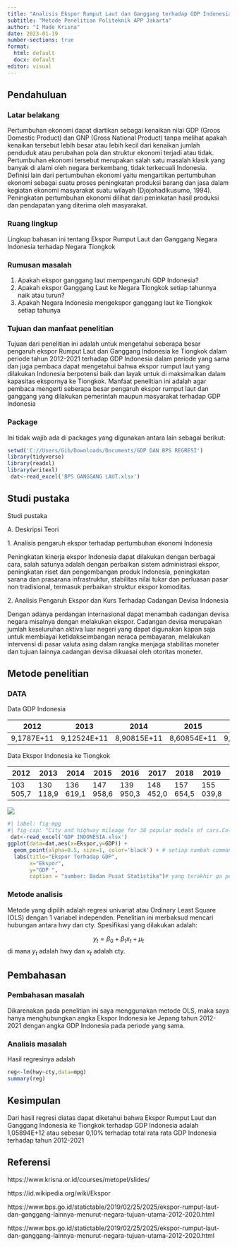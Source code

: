 ---
title: "Analisis Ekspor Rumput Laut dan Ganggang terhadap GDP Indonesia"
subtitle: "Metode Penelitian Politeknik APP Jakarta"
author: "I Made Krisna"
date: 2023-01-19
number-sections: true
format:
  html: default
  docx: default
editor: visual
---

## Pendahuluan

### Latar belakang

Pertumbuhan ekonomi dapat diartikan sebagai kenaikan nilai GDP (Groos Domestic Product) dan GNP (Gross National Product) tanpa melihat apakah kenaikan tersebut lebih besar atau lebih kecil dari kenaikan jumlah penduduk atau perubahan pola dan struktur ekonomi terjadi atau tidak. Pertumbuhan ekonomi tersebut merupakan salah satu masalah klasik yang banyak di alami oleh negara berkembang, tidak terkecuali Indonesia. Definisi lain dari pertumbuhan ekonomi yaitu mengartikan pertumbuhan ekonomi sebagai suatu proses peningkatan produksi barang dan jasa dalam kegiatan ekonomi masyarakat suatu wilayah (Djojohadikusumo, 1994). Peningkatan pertumbuhan ekonomi dilihat dari peninkatan hasil produksi dan pendapatan yang diterima oleh masyarakat.

### Ruang lingkup

Lingkup bahasan ini tentang Ekspor Rumput Laut dan Ganggang Negara Indonesia terhadap Negara Tiongkok

### Rumusan masalah

1.  Apakah ekspor ganggang laut mempengaruhi GDP Indonesia?
2.  Apakah ekspor Ganggang Laut ke Negara Tiongkok setiap tahunnya naik atau turun?
3.  Apakah Negara Indonesia mengekspor ganggang laut ke Tiongkok setiap tahunya

### Tujuan dan manfaat penelitian

Tujuan dari penelitian ini adalah untuk mengetahui seberapa besar pengaruh ekspor Rumput Laut dan Ganggang Indonesia ke Tiongkok dalam periode tahun 2012-2021 terhadap GDP Indonesia dalam periode yang sama dan juga pembaca dapat mengetahui bahwa ekspor rumput laut yang dilakukan Indonesia berpotensi baik dan layak untuk di maksimalkan dalam kapasitas ekspornya ke Tiongkok. Manfaat penelitian ini adalah agar pembaca mengerti seberapa besar pengaruh ekspor rumput laut dan ganggang yang dilakukan pemerintah maupun masyarakat terhadap GDP Indonesia

### Package

Ini tidak wajib ada di packages yang digunakan antara lain sebagai berikut:

```{r}
setwd('C://Users/Gib/Downloads/Documents/GDP DAN BPS REGRESI')
library(tidyverse)
library(readxl)
library(writexl)
 dat<-read_excel('BPS GANGGANG LAUT.xlsx')

```

## Studi pustaka

Studi pustaka

A. Deskripsi Teori

1\. Analisis pengaruh ekspor terhadap pertumbuhan ekonomi Indonesia

Peningkatan kinerja ekspor Indonesia dapat dilakukan dengan berbagai cara, salah satunya adalah dengan perbaikan sistem administrasi ekspor, peningkatan riset dan pengembangan produk Indonesia, peningkatan sarana dan prasarana infrastruktur, stabilitas nilai tukar dan perluasan pasar non tradisional, termasuk perbaikan struktur ekspor komoditas.

2\. Analisis Pengaruh Ekspor dan Kurs Terhadap Cadangan Devisa Indonesia

Dengan adanya perdangan internasional dapat menambah cadangan devisa negara misalnya dengan melakukan ekspor. Cadangan devisa merupakan jumlah keseluruhan aktiva luar negeri yang dapat digunakan kapan saja untuk membiayai ketidakseimbangan neraca pembayaran, melakukan intervensi di pasar valuta asing dalam rangka menjaga stabilitas moneter dan tujuan lainnya.cadangan devisa dikuasai oleh otoritas moneter.

## Metode penelitian

### DATA

Data GDP Indonesia

| 2012       | 2013        | 2014        | 2015        | 2016        | 2017        | 2018       | 2019       | 2020        | 2021        |
|--------|--------|--------|--------|--------|--------|--------|--------|--------|--------|
| 9,1787E+11 | 9,12524E+11 | 8,90815E+11 | 8,60854E+11 | 9,31877E+11 | 1,01562E+12 | 1,0423E+12 | 1,1191E+12 | 1,05869E+12 | 1,18609E+12 |

Data Ekspor Indonesia ke Tiongkok

| 2012      | 2013      | 2014      | 2015      | 2016      | 2017      | 2018      | 2019      | 2020      | 2021      |
|--------|--------|--------|--------|--------|--------|--------|--------|--------|--------|
| 103 505,7 | 130 118,9 | 136 619,1 | 147 958,6 | 139 950,3 | 148 452,0 | 157 654,5 | 155 039,8 | 148 306,9 | 175 563,3 |

![](images/poltekapp.jpg)

```{r}
#| label: fig-mpg
#| fig-cap: "City and highway mileage for 38 popular models of cars.Color by number of cylinders"
 dat<-read_excel('GDP INDONESIA.xlsx')
ggplot(data=dat,aes(x=Ekspor,y=GDP)) +
  geom_point(alpha=0.5, size=1, color='black') + # setiap nambah command, selalu kasih tanda +
  labs(title="Ekspor Terhadap GDP",
       x="Ekspor",
       y="GDP ",
       caption = "sumber: Badan Pusat Statistika")# yang terakhir ga perlu +
```

### Metode analisis

Metode yang dipilih adalah regresi univariat atau Ordinary Least Square (OLS) dengan 1 variabel independen. Penelitian ini merbaksud mencari hubungan antara hwy dan cty. Spesifikasi yang dilakukan adalah:

$$
y_{t}=\beta_0 + \beta_1 x_t+\mu_t
$$ di mana $y_t$ adalah hwy dan $x_t$ adalah cty.

## Pembahasan

### Pembahasan masalah

Dikarenakan pada penelitian ini saya menggunakan metode OLS, maka saya hanya menghubungkan angka Ekspor Indonesia ke Jepang tahun 2012-2021 dengan angka GDP Indonesia pada periode yang sama.

### Analisis masalah

Hasil regresinya adalah

```{r}
reg<-lm(hwy~cty,data=mpg)
summary(reg)
```

## Kesimpulan

Dari hasil regresi diatas dapat diketahui bahwa Ekspor Rumput Laut dan Ganggang Indonesia ke Tiongkok terhadap GDP Indonesia adalah 1,05894E+12 atau sebesar 0,10% terhadap total rata rata GDP Indonesia terhadap tahun 2012-2021

## Referensi

https://www.krisna.or.id/courses/metopel/slides/

https://id.wikipedia.org/wiki/Ekspor

https://www.bps.go.id/statictable/2019/02/25/2025/ekspor-rumput-laut-dan-ganggang-lainnya-menurut-negara-tujuan-utama-2012-2020.html

https://www.bps.go.id/statictable/2019/02/25/2025/ekspor-rumput-laut-dan-ganggang-lainnya-menurut-negara-tujuan-utama-2012-2020.html
